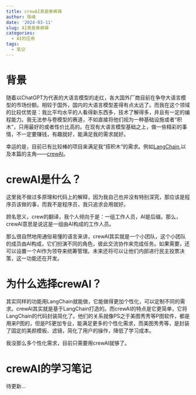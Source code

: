 ```yaml
---
title: crewAI真是泰裤辣
author: 珠峰
date: '2024-03-11'
slug: AI真是泰裤辣
categories:
  - AI的应用
tags:
  - 笔记
---
```


# 背景

随着以ChatGPT为代表的大语言模型的走红，各大国外厂商目前在争夺大语言模型的市场份额。相较于国外，国内的大语言模型差得有点太远了。而我在这个领域的比较优势是：我比平均水平的人看得新东西多，技术了解得多，并且有一定的编程能力。我无法参与卷模型的赛道，不如直接将他们视为一种基础设施或者“积木”，只用最好的或者性价比高的。在现有大语言模型基础之上，做一些精彩的事情，不一定要赚钱，有趣就好，能满足我的需求就好。

幸运的是，目前已有比较棒的项目来满足我“搭积木”的需求。例如[LangChain](https://www.langchain.com/),以及本篇的主角——[crewAI](https://www.crewai.com/)。

# crewAI是什么？

这里我不做过多原理和代码上的解释，因为我自己也并没有特别深究，那应该是程序员该做的事，而我不是程序员，我只追求会用就好。

顾名思义，crew的翻译，我个人倾向于是：一组工作人员，AI是后缀。那么，crewAI意思是说这是一组由AI构成的工作人员。

那么很自然地用通俗易懂的语言来讲，crewAI其实就是一个小团队，这个小团队的成员由AI构成，它们扮演不同的角色，彼此交流协作来完成任务。如果需要，还可以设置一个AI作为领导来统筹管理。未来还将可以让他们内部进行民主投票决策，这一功能还在开发。

# 为什么选择crewAI？

其实同样的功能用LangChain就能做，它能做得更加个性化，可以定制不同的需求。crewAI其实就是基于LangChain打造的。而crewAI的特点是它更简单，它将LangChain的代码封装简化了。他们的关系就像PS之于美图秀秀等P图软件，都是用来P图的，但是PS更加专业，能满足更多的个性化需求，而美图秀秀等，是封装了固定的美颜模板、滤镜，简化了用户的操作，降低了学习成本。

我没那么多个性化需求，目前只需要用crewAI就够了。

# crewAI的学习笔记

待更新...









